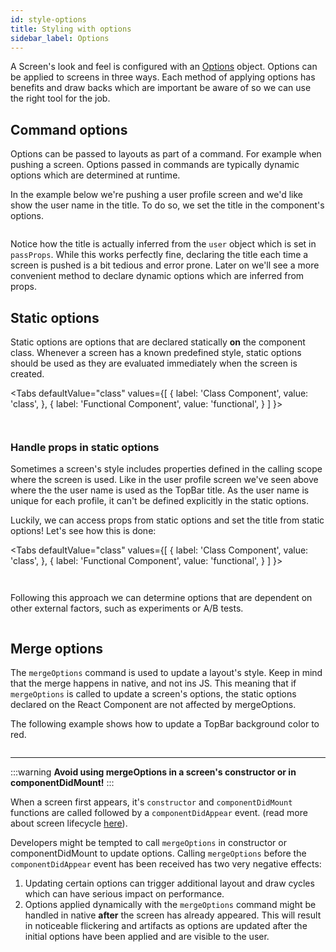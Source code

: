 ```yaml
---
id: style-options
title: Styling with options
sidebar_label: Options
---
```



A Screen's look and feel is configured with an [Options](../api/options-root) object. Options can be applied to screens in three ways. Each method of applying options has benefits and draw backs which are important be aware of so we can use the right tool for the job.

## Command options

Options can be passed to layouts as part of a command. For example when pushing a screen. Options passed in commands are typically dynamic options which are determined at runtime.

In the example below we're pushing a user profile screen and we'd like show the user name in the title. To do so, we set the title in the component's options.

```tsx file=./style-screens/command-options.tsx
```

Notice how the title is actually inferred from the `user` object which is set in `passProps`. While this works perfectly fine, declaring the title each time a screen is pushed is a bit tedious and error prone. Later on we'll see a more convenient method to declare dynamic options which are inferred from props.

## Static options

Static options are options that are declared statically **on** the component class. Whenever a screen has a known predefined style, static options should be used as they are evaluated immediately when the screen is created.

<Tabs
  defaultValue="class"
  values={[
    { label: 'Class Component', value: 'class', },
    { label: 'Functional Component', value: 'functional', }
  ]
}>
<TabItem value="class">

```tsx file=./style-screens/static-options-class.tsx
```

</TabItem>
<TabItem value="functional">

```tsx file=./style-screens/static-options-fn.tsx
```

</TabItem>
</Tabs>

### Handle props in static options

Sometimes a screen's style includes properties defined in the calling scope where the screen is used. Like in the user profile screen we've seen above where the the user name is used as the TopBar title. As the user name is unique for each profile, it can't be defined explicitly in the static options.

Luckily, we can access props from static options and set the title from static options! Let's see how this is done:

<Tabs
  defaultValue="class"
  values={[
    { label: 'Class Component', value: 'class', },
    { label: 'Functional Component', value: 'functional', }
  ]
}>
<TabItem value="class">

```tsx file=./style-screens/static-options-props-class.tsx
```

</TabItem>
<TabItem value="functional">

```tsx file=./style-screens/static-options-props-fn.tsx
```

</TabItem>
</Tabs>

Following this approach we can determine options that are dependent on other external factors, such as experiments or A/B tests.

```tsx file=./style-screens/static-options-experiments.tsx
```

## Merge options

The `mergeOptions` command is used to update a layout's style. Keep in mind that the merge happens in native, and not ins JS. This meaning that if `mergeOptions` is called to update a screen's options, the static options declared on the React Component are not affected by mergeOptions.

The following example shows how to update a TopBar background color to red.

```tsx file=./style-screens/merge-options.tsx
```

---

:::warning
**Avoid using mergeOptions in a screen's constructor or in componentDidMount!**
:::

When a screen first appears, it's `constructor` and `componentDidMount` functions are called followed by a `componentDidAppear` event. (read more about screen lifecycle [here](docs-screen-lifecycle.mdx)).

Developers might be tempted to call `mergeOptions` in constructor or componentDidMount to update options. Calling `mergeOptions` before the `componentDidAppear` event has been received has two very negative effects:

1. Updating certain options can trigger additional layout and draw cycles which can have serious impact on performance.
2. Options applied dynamically with the `mergeOptions` command might be handled in native **after** the screen has already appeared. This will result in noticeable flickering and artifacts as options are updated after the initial options have been applied and are visible to the user.
